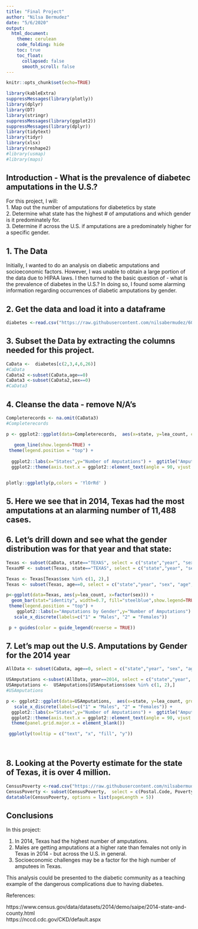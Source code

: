 ---
title: "Final Project"
author: "Nilsa Bermudez"
date: "5/6/2020"
output: 
  html_document:
    theme: cerulean   
    code_folding: hide
    toc: true
    toc_float:
      collapsed: false
      smooth_scroll: false
---



```{r setup, include=FALSE}
knitr::opts_chunk$set(echo=TRUE)
```

```{r load_libraries, results='hide', message=FALSE, warning=FALSE}
library(kableExtra)
suppressMessages(library(plotly))
library(dplyr)
library(DT)
library(stringr)
suppressMessages(library(ggplot2))
suppressMessages(library(dplyr))
library(tidytext)
library(tidyr)
library(xlsx)
library(reshape2)
#library(usmap)
#library(maps)


```

## Introduction - What is the prevalence of diabetec amputations in the U.S.?

For this project, I will:  
1. Map out the number of amputations for diabetetics by state  
2. Determine what state has the highest # of amputations and which gender is it predominately for.  
3. Determine if across the U.S. if amputations are a predominately higher for a specific gender.  

## 1. The Data

Initially, I wanted to do an analysis on diabetic amputations and socioeconomic factors.  However, I was unable to obtain a large portion of the data due to HIPAA laws.  I then turned to the basic question of - what is the prevalence of diabetes in the U.S.? In doing so, I found some alarming information regarding occurrences of diabetic amputations by gender.

## 2. Get the data and load it into a dataframe

```{r ReadFile}


diabetes <-read.csv("https://raw.githubusercontent.com/nilsabermudez/607/master/complications_hospitalizations_99.csv",   header=TRUE, sep=",")

```


## 3. Subset the Data by extracting the columns needed for this project.

```{r}
CaData <-  diabetes[c(2,3,4,6,26)]
#CaData
CaData2 <-subset(CaData,age==0)
CaData3 <-subset(CaData2,sex==0)
#CaData3

```
## 4. Cleanse the data - remove N/A's

```{r}
Completerecords <- na.omit(CaData3)
#Completerecords
```







```{r Gold }
p <- ggplot2::ggplot(data=Completerecords,  aes(x=state, y=lea_count, color = year,group=year)) +
 
   geom_line(show.legend=TRUE) +   
 theme(legend.position = "top") +
 
  ggplot2::labs(x="States",y="Number of Amputations") +  ggtitle("Amputations across the U.S. due to Diabetes")+
  ggplot2::theme(axis.text.x = ggplot2::element_text(angle = 90, vjust = 0.35, hjust=.5))   


plotly::ggplotly(p,colors = 'YlOrRd' )

```

## 5. Here we see that in 2014, Texas had the most amputations at an alarming number of 11,488 cases.







## 6. Let's drill down and see what the gender distribution was for that year and that state:

```{r}

Texas <- subset(CaData, state=="TEXAS", select = c("state","year", "sex", "age","lea_count"))
TexasMF <- subset(Texas, state=="TEXAS", select = c("state","year", "sex", "age","lea_count"))


```

```{r}

Texas <- Texas[Texas$sex %in% c(1, 2),]
Texas <- subset(Texas, age==0, select = c("state","year", "sex", "age","lea_count"))

p<-ggplot(data=Texas, aes(y=lea_count, x=factor(sex))) +
  geom_bar(stat="identity", width=0.7, fill="steelblue",show.legend=TRUE)+
 theme(legend.position = "top") +
    ggplot2::labs(x="Amputations by Gender",y="Number of Amputations") +  ggtitle("2014 - State of Texas Amputations by Gender")+ 
   scale_x_discrete(labels=c("1" = "Males", "2" = "Females")) 

 p + guides(color = guide_legend(reverse = TRUE))
```
 
 
## 7. Let's map out the U.S. Amputations by Gender for the 2014 year
 
```{r}
AllData <- subset(CaData, age==0, select = c("state","year", "sex", "age","lea_count"))

USAmputations <-subset(AllData, year==2014, select = c("state","year", "sex", "age","lea_count"))
USAmputations <-  USAmputations[USAmputations$sex %in% c(1, 2),]
#USAmputations

```

```{r}


p <- ggplot2::ggplot(data=USAmputations,  aes(x=state, y=lea_count, group=state, fill= sex, color=sex))  +geom_bar(stat = "identity", position = "dodge", width=.5)+theme(legend.position = "none") +
   scale_x_discrete(labels=c("1" = "Males", "2" = "Females")) +
  ggplot2::labs(x="States",y="Number of Amputations") +  ggtitle("Amputations across the U.S. due to Diabetes by Gender - 2014")+
  ggplot2::theme(axis.text.x = ggplot2::element_text(angle = 90, vjust = 0.35, hjust=.5)) +
  theme(panel.grid.major.x = element_blank()) 

 ggplotly(tooltip = c("text", "x", "fill", "y")) 
 
 
```


## 8. Looking at the Poverty estimate for the state of Texas, it is over 4 million.  

```{r}
CensusPoverty <-read.csv("https://raw.githubusercontent.com/nilsabermudez/607/master/est14us.csv",skip=5,  header=TRUE, sep=",")
CensusPoverty <- subset(CensusPoverty,  select = c(Postal.Code, Poverty.Estimate..All.Ages))
datatable(CensusPoverty, options = list(pageLength = 5))

```




## Conclusions

In this project:

1. In 2014, Texas had the highest number of amputations.
2. Males are getting amputations at a higher rate than females not only in Texas in 2014 - but across the U.S. in general.
3. Socioeconomic challenges may be a factor for the high number of amputees in Texas.

This analysis could be presented to the diabetic community as a teaching example of the dangerous complications due to having diabetes.  


References:  

https://www.census.gov/data/datasets/2014/demo/saipe/2014-state-and-county.html  
https://nccd.cdc.gov/CKD/default.aspx  
